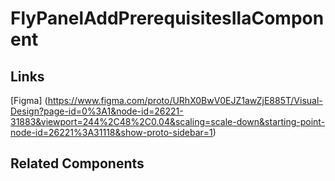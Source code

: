 <!-- fly-panel-add-prerequisities-ila.stories.mdx -->


<Meta
  title="QTD Components/designanddevelopment/simulators-scenarios/simulator-scenarios-wizard/sim-scenarios-wizard-ila/fly-panel-add-prerequisities-ila/README"
  component={FlyPanelAddPrerequisitesIlaComponent}
/>

# FlyPanelAddPrerequisitesIlaComponent

<ArgsTable of={FlyPanelAddPrerequisitesIlaComponent} />

## Links

[Figma] (https://www.figma.com/proto/URhX0BwV0EJZ1awZjE885T/Visual-Design?page-id=0%3A1&node-id=26221-31883&viewport=244%2C48%2C0.04&scaling=scale-down&starting-point-node-id=26221%3A31118&show-proto-sidebar=1)

## Related Components
